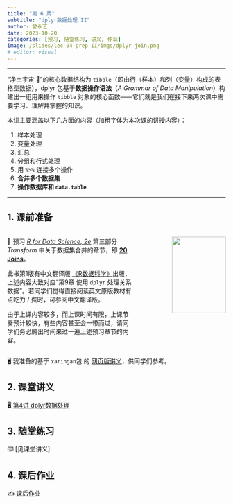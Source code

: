 ```yaml
---
title: "第 6 周"
subtitle: "dplyr数据处理 II"
author: 曾永艺
date: 2023-10-20
categories: [预习, 随堂练习, 讲义, 作业]
image: /slides/lec-04-prep-II/imgs/dplyr-join.png
# editor: visual
---
```


<hr>

“净土宇宙 🌌”的核心数据结构为 `tibble`（即由行（样本）和列（变量）构成的表格型数据），dplyr 包基于**数据操作语法**（_A Grammar of Data Manipulation_）构建出一组用来操作 `tibble` 对象的核心函数——它们就是我们在接下来两次课中需要学习、理解并掌握的知识。

本讲主要涵盖以下几方面的内容（加粗字体为本次课的讲授内容）：

1. 样本处理
2. 变量处理
3. 汇总
4. 分组和行式处理
5. 用 `%>%` 连接多个操作
6. **合并多个数据集**
7. **操作数据库和 `data.table`**

<hr>

## 1. 课前准备

:::::{.columns}

::::{.column width="60%"}

📖 预习 [*R for Data Science, 2e*](https://r4ds.hadley.nz/) 第三部分 _Transform_ 中关于数据集合并的章节，即 [**20 Joins**](https://r4ds.hadley.nz/joins)。

:::{.callout-tip appearance="simple"}
此书第1版有中文翻译版 [《R数据科学》](https://www.ituring.com.cn/book/2113)出版，上述内容大致对应“第9章 使用 `dplyr` 处理关系数据”。若同学们觉得直接阅读英文原版教材有点吃力 / 费时，可参阅中文翻译版。
:::

:::{.callout-warning appearance="simple"}
由于上课内容较多，而上课时间有限，上课节奏预计较快，有些内容甚至会一带而过，请同学们务必腾出时间来过一遍上述预习章节的内容。
:::

::::

::::{.column width="40%"}
:::{style="text-align:right"}
<img src="https://r4ds.hadley.nz/cover.jpg" class="cover" width="80%"/>
:::
::::

:::::

🖥️ 我准备的基于 `xaringan`包 的 [网页版讲义](/slides/lec-04-prep-II/L04_Transformation_Prep_II.html)，供同学们参考。

## 2. 课堂讲义

🖥️ [第4讲 dplyr数据处理](/slides/lec-04/L04_Transformation.html#80)

## 3. 随堂练习

⌨️ [见课堂讲义]

## 4. 课后作业

✍️ [课后作业](/hw/hw-05.qmd)

<br>

<!-- ::: {style="font-size:0.875em; text-align:right"} -->
<!-- 回到 [课程安排](../schedule.qmd) ⏎ -->
<!-- 🐝 -->
<!-- ::: -->
